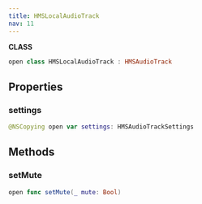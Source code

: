 ```yaml
---
title: HMSLocalAudioTrack
nav: 11
---
```


**CLASS**

```swift
open class HMSLocalAudioTrack : HMSAudioTrack
```

## Properties

### settings

```swift
@NSCopying open var settings: HMSAudioTrackSettings
```

## Methods

### setMute

```swift
open func setMute(_ mute: Bool)
```
